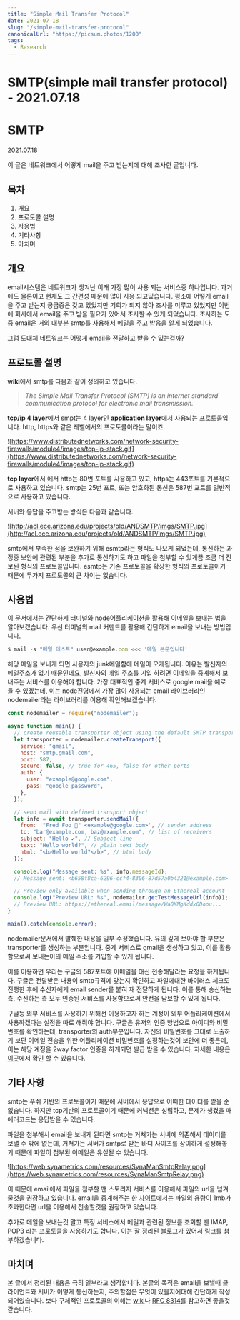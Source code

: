 ```yaml
---
title: "Simple Mail Transfer Protocol"
date: 2021-07-18
slug: "/simple-mail-transfer-protocol"
canonicalUrl: "https://picsum.photos/1200"
tags:
  - Research
---
```


# SMTP(simple mail transfer protocol) - 2021.07.18

# SMTP

2021.07.18

이 글은 네트워크에서 어떻게 mail을 주고 받는지에 대해 조사한 글입니다.

## 목차

1. 개요
2. 프로토콜 설명
3. 사용법
4. 기타사항
5. 마치며

## 개요

email시스템은 네트워크가 생겨난 이래 가장 많이 사용 되는 서비스중 하나입니다. 과거에도 물론이고 현재도 그 간편성 때문에 많이 사용 되고있습니다. 평소에 어떻게 email을 주고 받는지 궁금증은 갖고 있었지만 기회가 되지 않아 조사를 미루고 있었지만 이번에 회사에서 email을 주고 받을 필요가 있어서 조사할 수 있게 되었습니다. 조사하는 도중 email은 거의 대부분 smtp를 사용해서 메일을 주고 받음을 알게 되었습니다.

그럼 도대체 네트워크는 어떻게 email을 전달하고 받을 수 있는걸까?

## 프로토콜 설명

**wiki**에서 smtp를 다음과 같이 정의하고 있습니다.

> *The Simple Mail Transfer Protocol (SMTP) is an internet standard communication protocol for electronic mail transmission.*

**tcp/ip 4 layer**에서 smpt는 4 layer인 **application layer**에서 사용되는 프로토콜입니다. http, https와 같은 레벨에서의 프로토콜이라는 말이죠.

![https://www.distributednetworks.com/network-security-firewalls/module4/images/tcp-ip-stack.gif](https://www.distributednetworks.com/network-security-firewalls/module4/images/tcp-ip-stack.gif)

**tcp layer**에서 에서 http는 80번 포트를 사용하고 있고, https는 443포트를 기본적으로 사용하고 있습니다. smtp는 25번 포트, 또는 암호화된 통신은 587번 포트를 일반적으로 사용하고 있습니다.

서버와 응답을 주고받는 방식은 다음과 같습니다.

![http://acl.ece.arizona.edu/projects/old/ANDSMTP/imgs/SMTP.jpg](http://acl.ece.arizona.edu/projects/old/ANDSMTP/imgs/SMTP.jpg)

smtp에서 부족한 점을 보완하기 위해 esmtp라는 형식도 나오게 되었는데, 통신하는 과정중 보안에 관련된 부분을 추가로 통신하기도 하고 파일을 첨부할 수 있게끔 조금 더 진보된 형식의 프로토콜입니다. esmtp는 기존 프로토콜을 확장한 형식의 프로토콜이기 때문에 두가지 프로토콜의 큰 차이는 없습니다.

## 사용법

이 문서에서는 간단하게 터미널와 node어플리케이션을 활용해 이메일을 보내는 법을 알아보겠습니다. 우선 터미널의 mail 커맨드를 활용해 간단하게 email을 보내는 방법입니다.

```jsx
$ mail -s "메일 테스트" user@example.com <<< '메일 본문입니다'
```

해당 메일을 보내게 되면 사용자의 junk메일함에 메일이 오게됩니다. 이유는 발신자의 메일주소가 없기 때문인데요, 발신자의 메일 주소를 기입 하려면 이메일을 중계해서 보내주는 서비스를 이용해야 합니다. 가장 대표적인 중계 서비스로 google mail을 예로 들 수 있겠는데, 이는 node진영에서 가장 많이 사용되는 email 라이브러리인 nodemailer라는 라이브러리를 이용해 확인해보겠습니다.

```jsx
const nodemailer = require("nodemailer");

async function main() {
  // create reusable transporter object using the default SMTP transport
  let transporter = nodemailer.createTransport({
    service: "gmail",
    host: "smtp.gmail.com",
    port: 587,
    secure: false, // true for 465, false for other ports
    auth: {
      user: "example@google.com",
      pass: "google_password",
    },
  });

  // send mail with defined transport object
  let info = await transporter.sendMail({
    from: '"Fred Foo 👻" <example@google.com>', // sender address
    to: "bar@example.com, baz@example.com", // list of receivers
    subject: "Hello ✔", // Subject line
    text: "Hello world?", // plain text body
    html: "<b>Hello world?</b>", // html body
  });

  console.log("Message sent: %s", info.messageId);
  // Message sent: <b658f8ca-6296-ccf4-8306-87d57a0b4321@example.com>

  // Preview only available when sending through an Ethereal account
  console.log("Preview URL: %s", nodemailer.getTestMessageUrl(info));
  // Preview URL: https://ethereal.email/message/WaQKMgKddxQDoou...
}

main().catch(console.error);
```

nodemailer문서에서 발췌한 내용을 일부 수정했습니다. 유의 깊게 보아야 할 부분은 transporter를 생성하는 부분입니다. 중계 서비스로 gmail을 생성하고 있고, 이를 활용함으로써 보내는이의 메일 주소를 기입할 수 있게 됩니다. 

이를 이용하면 우리는 구글의 587포트에 이메일을 대신 전송해달라는 요청을 하게됩니다. 구글은 전달받은 내용이 smtp규격에 맞는지 확인하고 파일에대한 바이러스 체크도 진행한 후에 수신자에게 email sender를 붙혀 재 전달하게 됩니다. 이를 통해 송신하는측, 수신하는 측 모두 인증된 서비스를 사용함으로써 안전을 담보할 수 있게 됩니다.

구글등 외부 서비스를 사용하기 위해선 이용하고자 하는 계정이 외부 어플리케이션에서 사용하겠다는 설정을 따로 해줘야 합니다. 구글은 유저의 인증 방법으로 아이디와 비밀번호를 확인하는데, transporter의 auth부분입니다. 자신의 비밀번호를 그대로 노출하기 보단 이메일 전송을 위한 어플리케이션 비밀번호를 설정하는것이 보안에 더 좋은데, 이는 해당 계정을 2way factor 인증을 하게되면 발급 받을 수 있습니다. 자세한 내용은 [이곳](https://support.google.com/mail/answer/7126229?visit_id=637613204680064846-876074219&hl=ko&rd=1#zippy=%2C%EC%9D%B4%EB%A9%94%EC%9D%BC-%ED%81%B4%EB%9D%BC%EC%9D%B4%EC%96%B8%ED%8A%B8%EC%97%90-%EB%A1%9C%EA%B7%B8%EC%9D%B8%ED%95%A0-%EC%88%98-%EC%97%86%EC%9D%8C)에서 확인 할 수 있습니다.

## 기타 사항

smtp는 푸쉬 기반의 프로토콜이기 때문에 서버에서 응답으로 어떠한 데이터를 받을 순 없습니다. 하지만 tcp기반의 프로토콜이기 때문에 커넥션은 성립하고, 문제가 생겼을 때 에러코드는 응답받을 수 있습니다.

파일을 첨부해서 email을 보내게 된다면 smtp는 거쳐가는 서버에 의존해서 데이터를 보낼 수 밖에 없는데, 거쳐가는 서버가 smtp로 받는 바디 사이즈를 상이하게 설정해놓기 때문에 파일이 첨부된 이메일은 유실될 수 있습니다.

![https://web.synametrics.com/resources/SynaManSmtpRelay.png](https://web.synametrics.com/resources/SynaManSmtpRelay.png)

이 때문에 email에서 파일을 첨부할 땐 스토리지 서비스를 이용해서 파일의 url을 넘겨줄것을 권장하고 있습니다. email을 중계해주는 한 [사이트](https://support.smtp2go.com/hc/en-gb/articles/223087387-How-to-Speed-Up-Email-Delivery)에서는 파일의 용량이 1mb가 초과한다면 url을 이용해서 전송할것을 권장하고 있습니다.

추가로 메일을 보내는것 말고 특정 서비스에서 메일과 관련된 정보를 조회할 땐 IMAP, POP3 라는 프로토콜을 사용하기도 합니다. 이는 잘 정리된 블로그가 있어서 [링크](https://blog.naver.com/lw_mailplug/221463114087)를 첨부하겠습니다.

## 마치며

본 글에서 정리된 내용은 극히 일부라고 생각합니다. 본글의 목적은 email을 보낼때 클라이언트와 서버가 어떻게 통신하는지, 주의할점은 무엇이 있을지에대해 간단하게 작성되어있습니다. 보다 구체적인 프로토콜의 이해는 [wiki](https://en.wikipedia.org/wiki/Simple_Mail_Transfer_Protocol)나 [RFC 8314](https://datatracker.ietf.org/doc/html/rfc8314)를 참고하면 좋을것같습니다.